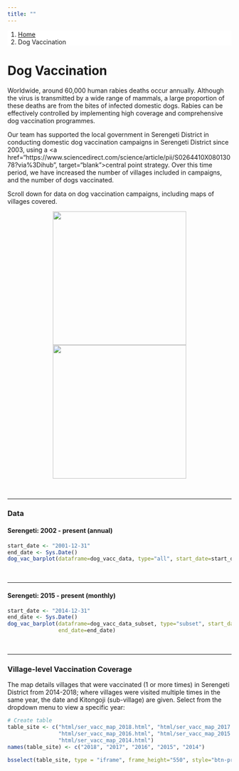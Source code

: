 ```yaml
---
title: ""
---
```


<ol class="breadcrumb" style="background-color:white;">
  <li class="breadcrumb-item"><a href="index.html">Home</a></li>
  <li class="breadcrumb-item active">Dog Vaccination</li>
</ol>

# Dog Vaccination

Worldwide, around 60,000 human rabies deaths occur annually. Although the virus is transmitted by a wide range of mammals, a large proportion of these deaths are from the bites of infected domestic dogs. Rabies can be effectively controlled by implementing high coverage and comprehensive dog vaccination programmes.  
  
Our team has supported the local government in Serengeti District in conducting domestic dog vaccination campaigns in Serengeti District since 2003, using a <a href="https://www.sciencedirect.com/science/article/pii/S0264410X08013078?via%3Dihub", target="blank">central point strategy</a>. Over this time period, we have increased the number of villages included in campaigns, and the number of dogs vaccinated.  
  
Scroll down for data on dog vaccination campaigns, including maps of villages covered.  

<center>

<img src="img/vacc_1.jpg" style="display: inline-block; margin-left: auto; margin-right: auto; height:300px;"/>
<img src="img/vacc_2.jpg" style="display: inline-block; margin-left: auto; margin-right: auto; height:300px;"/>

</center>

<br>

***  

### Data {.tabset .tabset-pills}  
  
#### Serengeti: 2002 - present (annual)  
```r
start_date <- "2001-12-31"
end_date <- Sys.Date()
dog_vac_barplot(dataframe=dog_vacc_data, type="all", start_date=start_date, end_date=end_date)
```
  
<br>
  
*** 

#### Serengeti: 2015 - present (monthly)  
```r
start_date <- "2014-12-31"
end_date <- Sys.Date()
dog_vac_barplot(dataframe=dog_vacc_data_subset, type="subset", start_date=start_date,
                end_date=end_date)
```

<br>

***

### Village-level Vaccination Coverage  
  
The map details villages that were vaccinated (1 or more times) in Serengeti District from 2014-2018; where villages were visited multiple times in the same year, the date and Kitongoji (sub-village) are given. Select from the dropdown menu to view a specific year:  

```r
# Create table
table_site <- c("html/ser_vacc_map_2018.html", "html/ser_vacc_map_2017.html",
                "html/ser_vacc_map_2016.html", "html/ser_vacc_map_2015.html",
                "html/ser_vacc_map_2014.html")
names(table_site) <- c("2018", "2017", "2016", "2015", "2014")

bsselect(table_site, type = "iframe", frame_height="550", style="btn-primary", show_tick=TRUE, height=0)
```
